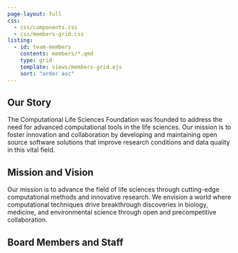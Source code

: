 ```yaml
---
page-layout: full
css: 
  - css/components.css
  - css/members-grid.css
listing:
  - id: team-members
    contents: members/*.qmd
    type: grid
    template: views/members-grid.ejs
    sort: "order asc"
---
```


## Our Story

The Computational Life Sciences Foundation was founded to address the need for advanced computational tools in the life sciences. Our mission is to foster innovation and collaboration by developing and maintaining open source software solutions that improve research conditions and data quality in this vital field.

## Mission and Vision

Our mission is to advance the field of life sciences through cutting-edge computational methods and innovative research. We envision a world where computational techniques drive breakthrough discoveries in biology, medicine, and environmental science through open and precompetitive collaboration.

## Board Members and Staff {#section-team}

:::{#team-members}
:::
